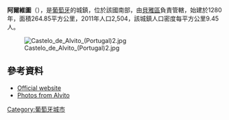 {{Coord|38|15|N|7|59|W|display=title}}

'''阿爾維圖'''（{{lang-pt|Alvito}}），是[[葡萄牙|葡萄牙]]的城鎮，位於該國南部，由[[貝雅區|貝雅區]]負責管轄，始建於1280年，面積264.85平方公里，2011年人口2,504，該城鎮人口密度每平方公里9.45人。

[[Image:Castelo_de_Alvito_(Portugal)2.jpg|thumb]]

==參考資料==
*[http://www.cm-alvito.pt/ Official website] {{Wayback|url=http://www.cm-alvito.pt/ |date=20140714215323 }}
*[http://www.flickr.com/photos/vitor107/sets/1419465/ Photos from Alvito] {{Wayback|url=http://www.flickr.com/photos/vitor107/sets/1419465/ |date=20120214105443 }}

{{Portugal-geo-stub}}
[[Category:葡萄牙城市|Category:葡萄牙城市]]